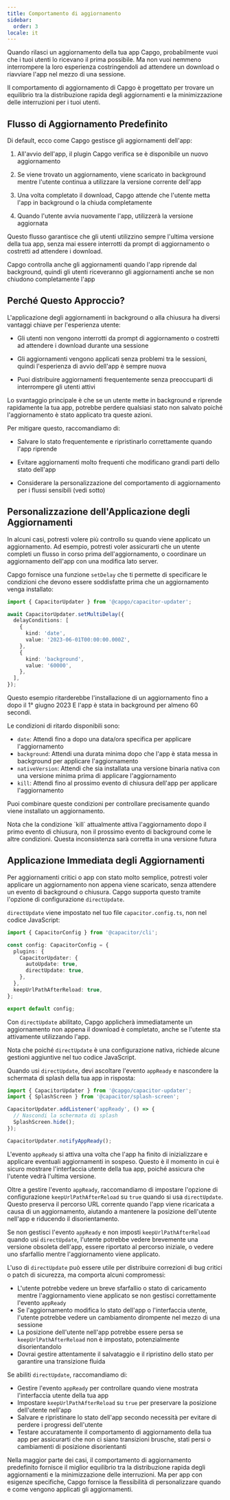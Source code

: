 ```yaml
---
title: Comportamento di aggiornamento
sidebar:
  order: 3
locale: it
---
```



Quando rilasci un aggiornamento della tua app Capgo, probabilmente vuoi che i tuoi utenti lo ricevano il prima possibile. Ma non vuoi nemmeno interrompere la loro esperienza costringendoli ad attendere un download o riavviare l'app nel mezzo di una sessione.

Il comportamento di aggiornamento di Capgo è progettato per trovare un equilibrio tra la distribuzione rapida degli aggiornamenti e la minimizzazione delle interruzioni per i tuoi utenti.

## Flusso di Aggiornamento Predefinito

Di default, ecco come Capgo gestisce gli aggiornamenti dell'app:

<Steps>

1. All'avvio dell'app, il plugin Capgo verifica se è disponibile un nuovo aggiornamento

2. Se viene trovato un aggiornamento, viene scaricato in background mentre l'utente continua a utilizzare la versione corrente dell'app

3. Una volta completato il download, Capgo attende che l'utente metta l'app in background o la chiuda completamente

4. Quando l'utente avvia nuovamente l'app, utilizzerà la versione aggiornata

</Steps>

Questo flusso garantisce che gli utenti utilizzino sempre l'ultima versione della tua app, senza mai essere interrotti da prompt di aggiornamento o costretti ad attendere i download.

<Aside type="tip">
Capgo controlla anche gli aggiornamenti quando l'app riprende dal background, quindi gli utenti riceveranno gli aggiornamenti anche se non chiudono completamente l'app
</Aside>

## Perché Questo Approccio?

L'applicazione degli aggiornamenti in background o alla chiusura ha diversi vantaggi chiave per l'esperienza utente:

- Gli utenti non vengono interrotti da prompt di aggiornamento o costretti ad attendere i download durante una sessione

- Gli aggiornamenti vengono applicati senza problemi tra le sessioni, quindi l'esperienza di avvio dell'app è sempre nuova

- Puoi distribuire aggiornamenti frequentemente senza preoccuparti di interrompere gli utenti attivi

Lo svantaggio principale è che se un utente mette in background e riprende rapidamente la tua app, potrebbe perdere qualsiasi stato non salvato poiché l'aggiornamento è stato applicato tra queste azioni.

Per mitigare questo, raccomandiamo di:

- Salvare lo stato frequentemente e ripristinarlo correttamente quando l'app riprende

- Evitare aggiornamenti molto frequenti che modificano grandi parti dello stato dell'app

- Considerare la personalizzazione del comportamento di aggiornamento per i flussi sensibili (vedi sotto)

## Personalizzazione dell'Applicazione degli Aggiornamenti

In alcuni casi, potresti volere più controllo su quando viene applicato un aggiornamento. Ad esempio, potresti voler assicurarti che un utente completi un flusso in corso prima dell'aggiornamento, o coordinare un aggiornamento dell'app con una modifica lato server.

Capgo fornisce una funzione `setDelay` che ti permette di specificare le condizioni che devono essere soddisfatte prima che un aggiornamento venga installato:

```typescript
import { CapacitorUpdater } from '@capgo/capacitor-updater';

await CapacitorUpdater.setMultiDelay({
  delayConditions: [
    {
      kind: 'date',
      value: '2023-06-01T00:00:00.000Z',
    },
    {
      kind: 'background',
      value: '60000',
    },
  ],
});
```

Questo esempio ritarderebbe l'installazione di un aggiornamento fino a dopo il 1° giugno 2023 E l'app è stata in background per almeno 60 secondi.

Le condizioni di ritardo disponibili sono:

- `date`: Attendi fino a dopo una data/ora specifica per applicare l'aggiornamento
- `background`: Attendi una durata minima dopo che l'app è stata messa in background per applicare l'aggiornamento
- `nativeVersion`: Attendi che sia installata una versione binaria nativa con una versione minima prima di applicare l'aggiornamento
- `kill`: Attendi fino al prossimo evento di chiusura dell'app per applicare l'aggiornamento

Puoi combinare queste condizioni per controllare precisamente quando viene installato un aggiornamento.

<Aside type="danger">
Nota che la condizione `kill` attualmente attiva l'aggiornamento dopo il primo evento di chiusura, non il prossimo evento di background come le altre condizioni. Questa inconsistenza sarà corretta in una versione futura
</Aside>

## Applicazione Immediata degli Aggiornamenti

Per aggiornamenti critici o app con stato molto semplice, potresti voler applicare un aggiornamento non appena viene scaricato, senza attendere un evento di background o chiusura. Capgo supporta questo tramite l'opzione di configurazione `directUpdate`.

`directUpdate` viene impostato nel tuo file `capacitor.config.ts`, non nel codice JavaScript:

```typescript
import { CapacitorConfig } from '@capacitor/cli';

const config: CapacitorConfig = {
  plugins: {
    CapacitorUpdater: {
      autoUpdate: true,
      directUpdate: true,
    },
  },
  keepUrlPathAfterReload: true,
};

export default config;
```

Con `directUpdate` abilitato, Capgo applicherà immediatamente un aggiornamento non appena il download è completato, anche se l'utente sta attivamente utilizzando l'app.

Nota che poiché `directUpdate` è una configurazione nativa, richiede alcune gestioni aggiuntive nel tuo codice JavaScript.

Quando usi `directUpdate`, devi ascoltare l'evento `appReady` e nascondere la schermata di splash della tua app in risposta:

```js
import { CapacitorUpdater } from '@capgo/capacitor-updater';
import { SplashScreen } from '@capacitor/splash-screen';

CapacitorUpdater.addListener('appReady', () => {
  // Nascondi la schermata di splash
  SplashScreen.hide();
});

CapacitorUpdater.notifyAppReady();
```

L'evento `appReady` si attiva una volta che l'app ha finito di inizializzare e applicare eventuali aggiornamenti in sospeso. Questo è il momento in cui è sicuro mostrare l'interfaccia utente della tua app, poiché assicura che l'utente vedrà l'ultima versione.

Oltre a gestire l'evento `appReady`, raccomandiamo di impostare l'opzione di configurazione `keepUrlPathAfterReload` su `true` quando si usa `directUpdate`. Questo preserva il percorso URL corrente quando l'app viene ricaricata a causa di un aggiornamento, aiutando a mantenere la posizione dell'utente nell'app e riducendo il disorientamento.

Se non gestisci l'evento `appReady` e non imposti `keepUrlPathAfterReload` quando usi `directUpdate`, l'utente potrebbe vedere brevemente una versione obsoleta dell'app, essere riportato al percorso iniziale, o vedere uno sfarfallio mentre l'aggiornamento viene applicato.

L'uso di `directUpdate` può essere utile per distribuire correzioni di bug critici o patch di sicurezza, ma comporta alcuni compromessi:

- L'utente potrebbe vedere un breve sfarfallio o stato di caricamento mentre l'aggiornamento viene applicato se non gestisci correttamente l'evento `appReady`
- Se l'aggiornamento modifica lo stato dell'app o l'interfaccia utente, l'utente potrebbe vedere un cambiamento dirompente nel mezzo di una sessione
- La posizione dell'utente nell'app potrebbe essere persa se `keepUrlPathAfterReload` non è impostato, potenzialmente disorientandolo
- Dovrai gestire attentamente il salvataggio e il ripristino dello stato per garantire una transizione fluida

Se abiliti `directUpdate`, raccomandiamo di:

- Gestire l'evento `appReady` per controllare quando viene mostrata l'interfaccia utente della tua app
- Impostare `keepUrlPathAfterReload` su `true` per preservare la posizione dell'utente nell'app
- Salvare e ripristinare lo stato dell'app secondo necessità per evitare di perdere i progressi dell'utente
- Testare accuratamente il comportamento di aggiornamento della tua app per assicurarti che non ci siano transizioni brusche, stati persi o cambiamenti di posizione disorientanti

Nella maggior parte dei casi, il comportamento di aggiornamento predefinito fornisce il miglior equilibrio tra la distribuzione rapida degli aggiornamenti e la minimizzazione delle interruzioni. Ma per app con esigenze specifiche, Capgo fornisce la flessibilità di personalizzare quando e come vengono applicati gli aggiornamenti.